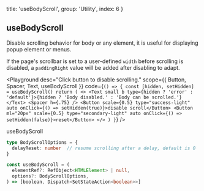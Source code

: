 
  title: 'useBodyScroll',
  group: 'Utility',
  index: 6
}

## useBodyScroll

Disable scrolling behavior for body or any element, it is useful for displaying popup element or menus.

If the page's scrollbar is set to a user-defined `width` before scrolling is disabled, a `paddingRight` value will be added after disabling to adapt.

<Playground
  desc="Click button to disable scrolling."
  scope={{ Button, Spacer, Text, useBodyScroll }}
  code={`
() => {
  const [hidden, setHidden] = useBodyScroll()
  return (
    <>
      <Text small b type={hidden ? 'error' : 'default'}>{hidden ? 'Body disabled.' : 'Body can be scrolled.'}</Text>
      <Spacer h={.75} />
      <Button scale={0.5} type="success-light" auto onClick={() => setHidden(true)}>disable scroll</Button>
      <Button ml="20px" scale={0.5} type="secondary-light" auto onClick={() => setHidden(false)}>reset</Button>
    </>
  )
}
`}
/>

<Attributes edit="/pages/hooks/use-body-scroll.mdx">
<Attributes.Title>useBodyScroll</Attributes.Title>

```ts
type BodyScrollOptions = {
  delayReset: number  // resume scrolling after a delay, default is 0
}

const useBodyScroll = (
  elementRef?: RefObject<HTMLElement> | null,
  options?: BodyScrollOptions,
) => [boolean, Dispatch<SetStateAction<boolean>>]
```

</Attributes>


